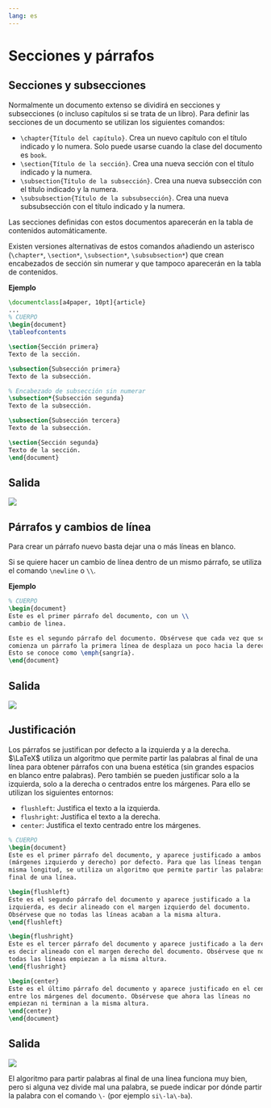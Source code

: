 ```yaml
---
lang: es
---
```


# Secciones y párrafos

## Secciones y subsecciones

Normalmente un documento extenso se dividirá en secciones y subsecciones (o incluso capítulos si se trata de un libro). Para definir las secciones de un documento se utilizan los siguientes comandos:

- `\chapter{Título del capítulo}`. Crea un nuevo capítulo con el título indicado y lo numera. Solo puede usarse cuando la clase del documento es `book`.
- `\section{Título de la sección}`. Crea una nueva sección con el título indicado y la numera.
- `\subsection{Título de la subsección}`. Crea una nueva subsección con el título indicado y la numera.
- `\subsubsection{Título de la subsubsección}`. Crea una nueva subsubsección con el título indicado y la numera.

Las secciones definidas con estos documentos aparecerán en la tabla de contenidos automáticamente.

Existen versiones alternativas de estos comandos añadiendo un asterisco (`\chapter*`, `\section*`, `\subsection*`, `\subsubsection*`) que crean encabezados de sección sin numerar y que tampoco aparecerán en la tabla de contenidos.

**Ejemplo**

```latex
\documentclass[a4paper, 10pt]{article}
...
% CUERPO
\begin{document}
\tableofcontents

\section{Sección primera}
Texto de la sección.

\subsection{Subsección primera}
Texto de la subsección.

% Encabezado de subsección sin numerar
\subsection*{Subsección segunda}
Texto de la subsección.

\subsection{Subsección tercera}
Texto de la subsección.

\section{Sección segunda}
Texto de la sección.
\end{document}
```

:::{.callout-note collapse="true" icon=false}
## Salida
![](img/secciones/secciones.png)
:::

## Párrafos y cambios de línea

Para crear un párrafo nuevo basta dejar una o más líneas en blanco.

Si se quiere hacer un cambio de línea dentro de un mismo párrafo, se utiliza el comando `\newline` o `\\`.

**Ejemplo**

```latex
% CUERPO
\begin{document}
Este es el primer párrafo del documento, con un \\
cambio de linea.

Este es el segundo párrafo del documento. Obsérvese que cada vez que se 
comienza un párrafo la primera línea de desplaza un poco hacia la derecha. 
Esto se conoce como \emph{sangría}.
\end{document}
```

:::{.callout-note collapse="true" icon=false}
## Salida
![](img/secciones/parrafos.png)
:::

## Justificación

Los párrafos se justifican por defecto a la izquierda y a la derecha. $\LaTeX$ utiliza un algoritmo que permite partir las palabras al final de una línea para obtener párrafos con una buena estética (sin grandes espacios en blanco entre palabras). Pero también se pueden justificar solo a la izquierda, solo a la derecha o centrados entre los márgenes. Para ello se utilizan los siguientes entornos:

- `flushleft`: Justifica el texto a la izquierda.
- `flushright`: Justifica el texto a la derecha.
- `center`: Justifica el texto centrado entre los márgenes.

```latex
% CUERPO
\begin{document}
Este es el primer párrafo del documento, y aparece justificado a ambos lados
(márgenes izquierdo y derecho) por defecto. Para que las líneas tengan la 
misma longitud, se utiliza un algoritmo que permite partir las palabras al 
final de una línea.

\begin{flushleft}
Este es el segundo párrafo del documento y aparece justificado a la 
izquierda, es decir alineado con el margen izquierdo del documento. 
Obsérvese que no todas las líneas acaban a la misma altura.
\end{flushleft}

\begin{flushright}
Este es el tercer párrafo del documento y aparece justificado a la derecha,
es decir alineado con el margen derecho del documento. Obsérvese que no 
todas las líneas empiezan a la misma altura.
\end{flushright}

\begin{center}
Este es el último párrafo del documento y aparece justificado en el centro
entre los márgenes del documento. Obsérvese que ahora las líneas no 
empiezan ni terminan a la misma altura. 
\end{center}
\end{document}
```

:::{.callout-note collapse="true" icon=false}
## Salida
![](img/secciones/justificacion.png)
:::

:::{.callout-warning}
El algoritmo para partir palabras al final de una línea funciona muy bien, pero si alguna vez divide mal una palabra, se puede indicar por dónde partir la palabra con el comando `\-` (por ejemplo `si\-la\-ba`).
:::